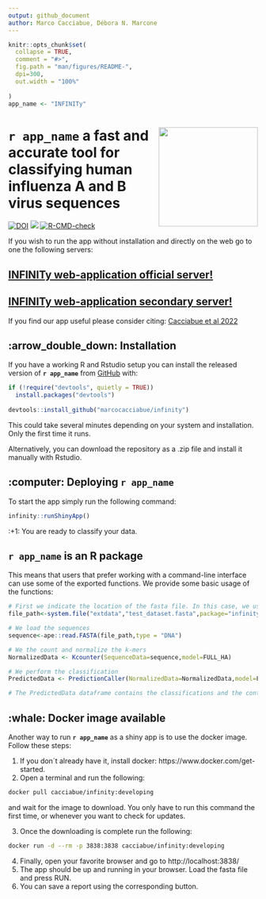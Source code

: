```yaml
---
output: github_document
author: Marco Cacciabue, Débora N. Marcone
---
```


<!-- README.md is generated from README.Rmd. Please edit that file -->

```r
knitr::opts_chunk$set(
  collapse = TRUE,
  comment = "#>",
  fig.path = "man/figures/README-",
  dpi=300,
  out.width = "100%"
  
)
app_name <- "INFINITy"
```

# **`r app_name `** <img src='man/figures/hex.png' align="right" height="200" /> a fast and accurate tool for classifying human influenza A and B virus sequences

<!-- badges: start -->
[![DOI](https://zenodo.org/badge/COMPLETE!!)](https://zenodo.org/badge/latestdoi/COMPLETE!!)
[![](https://img.shields.io/badge/lifecycle-experimental-orange.svg)](https://www.tidyverse.org/lifecycle/#experimental)
[![R-CMD-check](https://github.com/marcocacciabue/infinity/workflows/R-CMD-check/badge.svg)](https://github.com/marcocacciabue/infinity/actions)
<!-- badges: end -->

If you wish to run the app without installation and directly on the web go to one the following servers:

## [INFINITy web-application official server!](https://infinity.unlu.edu.ar/)

## [INFINITy web-application secondary server!](https://cacciabue.shinyapps.io/infinity/)


If you find our app useful please consider citing: [Cacciabue et al 2022](https://www.biorxiv.org/)

## :arrow_double_down: Installation

If you have a working R and Rstudio setup you
can install the released version of **`r app_name `** from [GitHub](https://github.com/) with:

``` r
if (!require("devtools", quietly = TRUE))
  install.packages("devtools")
  
devtools::install_github("marcocacciabue/infinity")
```
This could take several minutes depending on your system and installation. Only the first time it runs.

Alternatively, you can download the repository as a .zip file and install it manually with Rstudio.

## :computer: Deploying **`r app_name `**

To start the app simply run the following command:

```r
infinity::runShinyApp()
```

:+1: You are ready to classify your data. 


## **`r app_name `** is an R package

This means that users that prefer working with a command-line interface can use some of the exported functions. We provide some basic usage of the functions: 

```r
# First we indicate the location of the fasta file. In this case, we use a test file provided with the package itself.
file_path<-system.file("extdata","test_dataset.fasta",package="infinity")

# We load the sequences
sequence<-ape::read.FASTA(file_path,type = "DNA")

# We the count and normalize the k-mers
NormalizedData <- Kcounter(SequenceData=sequence,model=FULL_HA)

# We perform the classification
PredictedData <- PredictionCaller(NormalizedData=NormalizedData,model=FULL_HA)

# The PredictedData dataframe contains the classifications and the control flags.
```

## :whale: Docker image available
Another way to run **`r app_name `** as a shiny app is to use the docker image. Follow these steps:

1.    If you don´t already have it, install docker: https://www.docker.com/get-started.
2.    Open a terminal and run the following:

```bash
docker pull cacciabue/infinity:developing

```

and wait for the image to download. You only have to run this command the first time, or whenever you want to check for updates.

3.    Once the downloading is complete run the following:
```bash
docker run -d --rm -p 3838:3838 cacciabue/infinity:developing

```

4.    Finally, open your favorite browser and go to http://localhost:3838/
5.    The app should be up and running in your browser. Load the fasta file and press RUN.
6.    You can save a report using the corresponding button.




